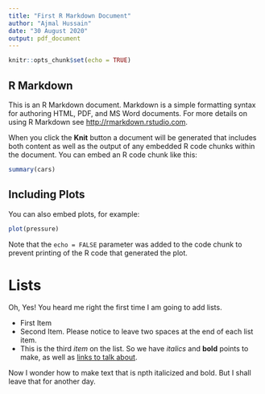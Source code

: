 ```yaml
---
title: "First R Markdown Document"
author: "Ajmal Hussain"
date: "30 August 2020"
output: pdf_document
---
```


```r
knitr::opts_chunk$set(echo = TRUE)
```

## R Markdown

This is an R Markdown document. Markdown is a simple formatting syntax for authoring HTML, PDF, and MS Word documents. For more details on using R Markdown see <http://rmarkdown.rstudio.com>.

When you click the **Knit** button a document will be generated that includes both content as well as the output of any embedded R code chunks within the document. You can embed an R code chunk like this:

```r
summary(cars)
```

## Including Plots

You can also embed plots, for example:

```r
plot(pressure)
```

Note that the `echo = FALSE` parameter was added to the code chunk to prevent printing of the R code that generated the plot.

# Lists

Oh, Yes! You heard me right the first time I am going to add lists.

- First Item  
- Second Item. Please notice to leave two spaces at the end of each list item.  
- This is the third *item* on the list. So we have *italics* and **bold** points to make, as well as [links to talk about](www.google.com).  

Now I wonder how to make text that is npth italicized and bold. But I shall leave that for another day.
